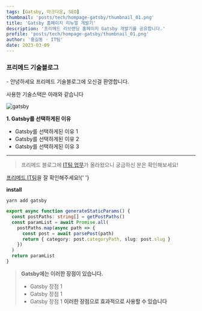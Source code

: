 ```yaml
---
tags: [Gatsby, 마크다운, SEO]
thumbnail: 'posts/tech/hompage-gatsby/thumbnail_01.png'
title: 'Gatsby 홈페이지 리뉴얼 개발기'
description: '프리메드 리브랜딩 홈페이지 Gatsby 개발기를 공유합니다.'
profile: 'posts/tech/hompage-gatsby/thumbnail_01.png'
author: '홍길동 · IT팀'
date: 2023-03-09
---
```


<aside>
  <h3>프리메드 기술블로그</h3>
  <span>- 안녕하세요 프리메드 기술블로그에 오신걸 환영합니다.</span>
</aside>

사용한 기술스택은 아래와 같습니다

![gatsby](/posts/tech/hompage-gatsby/content_01.png)

**1. Gatsby를 선택하게된 이유**

- Gatsby를 선택하게된 이유 1
- Gatsby를 선택하게된 이유 2
- Gatsby를 선택하게된 이유 3

---

> 프리메드 블로그에 [IT팀 업무](https://blog.naver.com/freemedorg/223359597345)가 올라왔으니 궁금하신 분은 확인해보세요!

<u>프리메드 IT팀</u>을 잘 확인해주세요!{' '}

**install**

`yarn add gatsby`

```typescript title="page.tsx" showLineNumbers {3} {5}
export async function generateStaticParams() {
  const postPaths: string[] = getPostPaths()
  const paramList = await Promise.all(
    postPaths.map(async path => {
      const post = await parsePost(path)
      return { category: post.categoryPath, slug: post.slug }
    })
  )
  return paramList
}
```

> **Gatsby에는 이러한 장점이 있습니다.**
>
> - Gatsby 장점 1
> - Gatsby 장점 1
> - Gatsby 장점 1 **이러한 장점으로 효과적으로 사용할 수 있습니다**
